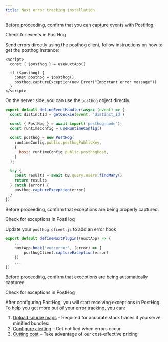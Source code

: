 ```yaml
---
title: Nuxt error tracking installation
---
```




<Steps>
<Step title="Installing PostHog Nuxt SDK" subtitle="Your goal in this step: Install the PostHog Nuxt.js SDK." badge="required">

<InstallNuxt />

</Step>

<Step checkpoint title="Verify PostHog is initialized" subtitle="Confirm you can capture events with PostHog">

Before proceeding, confirm that you can [capture events](/docs/libraries/nuxt-js#capture-custom-events) with PostHog.

<div className="mt-4 mb-2">
  <CallToAction type="primary" to="https://us.posthog.com/activity/explore">
    Check for events in PostHog
  </CallToAction>
</div>

</Step>

<Step title="Manually capturing exceptions" subtitle="Your goal in this step: Manually capture exceptions in your Nuxt application." badge="required">

Send errors directly using the posthog client, follow instructions on how to get the posthog instance:

```vue component.vue
<script>
  const { $posthog } = useNuxtApp()

  if ($posthog) {
    const posthog = $posthog()
    posthog.captureException(new Error("Important error message"))
  }
</script>
```

On the server side, you can use the `posthog` object directly.

```js file=server/api/example.js focusOnLines=4-21
export default defineEventHandler(async (event) => {
  const distinctId = getCookie(event, 'distinct_id')

  const { PostHog } = await import('posthog-node');
  const runtimeConfig = useRuntimeConfig()

  const posthog = new PostHog(
    runtimeConfig.public.posthogPublicKey,
    { 
      host: runtimeConfig.public.posthogHost, 
    }
  );

  try {
    const results = await DB.query.users.findMany()
    return results
  } catch (error) {
    posthog.captureException(error)
  }
})
```

</Step>

<Step checkpoint title="Verify manual exception capture" subtitle="Confirm exceptions are being properly captured">

Before proceeding, confirm that exceptions are being properly captured.

<div className="mt-4 mb-2">
  <CallToAction type="primary" to="https://us.posthog.com/activity/explore">
    Check for exceptions in PostHog
  </CallToAction>
</div>

</Step>

<Step title="Configuring exception autocapture" subtitle="Your goal in this step: Enable automatic exception tracking for your Nuxt application." badge="required">

Update your `posthog.client.js` to add an error hook

```js
export default defineNuxtPlugin((nuxtApp) => {
    ...
    nuxtApp.hook('vue:error', (error) => {
        posthogClient.captureException(error)
    })
    ...
})
```

</Step>

<Step checkpoint title="Verify exception autocapture" subtitle="Confirm exceptions are being automatically captured">

Before proceeding, confirm that exceptions are being automatically captured.

<div className="mt-4 mb-2">
  <CallToAction type="primary" to="https://us.posthog.com/activity/explore">
    Check for exceptions in PostHog
  </CallToAction>
</div>

</Step>

<Step title="Next steps">

After configuring PostHog, you will start receiving exceptions in PostHog. To help you get more out of your error tracking, you can:

1. [Upload source maps](/docs/error-tracking/upload-source-maps/nuxt) – Required for accurate stack traces if you serve minified bundles.
2. [Configure alerting](/docs/error-tracking/alerts) – Get notified when errors occur
3. [Cutting cost](/docs/error-tracking/cutting-costs) – Take advantage of our cost-effective pricing

</Step>
</Steps> 